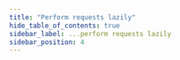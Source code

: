 ```yaml
---
title: "Perform requests lazily"
hide_table_of_contents: true
sidebar_label: ...perform requests lazily
sidebar_position: 4
---
```





<LanguageSwitcher supportedLanguages={supportedLanguages} />

<LanguageContent language="csharp">
   <PerformOperationsLazilyCsharp />
</LanguageContent>

<LanguageContent language="nodejs">
   <PerformOperationsLazilyNodejs />
</LanguageContent>


<!---
### Session
- [How to Perform Queries Lazily](../../../client-api/session/querying/how-to-perform-queries-lazily)
- [Cluster Transaction - Overview](../../../client-api/session/cluster-transaction/overview)


-->